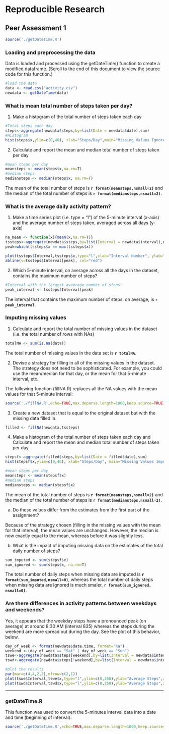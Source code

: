 # Reproducible Research
## Peer Assessment 1


```r
source('./getDateTime.R')
```

### Loading and preprocessing the data

Data is loaded and processed using the getDateTime() function to create a modified dataframe. (Scroll to the end of this document to view the source code for this function.)

```r
#load the data
data <- read.csv("activity.csv")
newdata <- getDateTime(data)
```


### What is mean total number of steps taken per day?

1. Make a histogram of the total number of steps taken each day

```r

#Total steps each day
steps<-aggregate(newdata$steps,by=list(Date = newdata$date),sum)
#Histogram
hist(steps$x,ylim=c(0,40), xlab="Steps/Day",main="Missing Values Ignored")
```


2. Calculate and report the mean and median total number of steps taken
per day


```r
#mean steps per day
meansteps <- mean(steps$x,na.rm=T)
#median steps
mediansteps <- median(steps$x, na.rm=T)
```

The mean of the total number of steps is **`r format(meansteps,nsmall=2)`** and the median of the total number of steps is **`r format(mediansteps,nsmall=2)`**.

### What is the average daily activity pattern?

1. Make a time series plot (i.e. type = "l") of the 5-minute interval (x-axis)
and the average number of steps taken, averaged across all days (y-axis)

```r
na_mean <- function(x){mean(x,na.rm=T)}
tssteps<-aggregate(newdata$steps,by=list(Interval = newdata$interval),na_mean)
peak=which(tssteps$x == max(tssteps$x))

plot(tssteps$Interval,tssteps$x,type="l",xlab="Interval Number", ylab="Average Steps")
abline(v=tssteps$Interval[peak], col="red")

```


2. Which 5-minute interval, on average across all the days in the dataset, contains the maximum number of steps?

```r

#Interval with the largest avaerage number of steps:
peak_interval <- tssteps$Interval[peak]
```
The interval that contains the maximum number of steps, on average, is **`r peak_interval`**.

### Imputing missing values

1. Calculate and report the total number of missing values in the dataset
(i.e. the total number of rows with NAs)
```r
totalNA <- sum(is.na(data))
```

The total number of missing values in the data set is **`r totalNA`**.

2. Devise a strategy for filling in all of the missing values in the dataset. The
strategy does not need to be sophisticated. For example, you could use
the mean/median for that day, or the mean for that 5-minute interval, etc.

The following function (fillNA.R) replaces all the NA values with the mean values for that 5-minute interval:


```r
source('./fillNA.R',echo=TRUE,max.deparse.length=1000,keep.source=TRUE)
```


3. Create a new dataset that is equal to the original dataset but with the
missing data filled in.

```r
filled <- fillNA(newdata,tssteps)
```


4. Make a histogram of the total number of steps taken each day and Calculate
and report the mean and median total number of steps taken per day. 
```r
stepsf<-aggregate(filled$steps,by=list(Date = filled$date),sum)
hist(stepsf$x,ylim=c(0,40), xlab="Steps/Day", main="Missing Values Imputed")

#mean steps per day
meansteps <- mean(stepsf$x)
#median steps
mediansteps <- median(stepsf$x)
```

The mean of the total number of steps is **`r format(meansteps,nsmall=2)`** and the median of the total number of steps is **`r format(mediansteps,nsmall=2)`**.

a. Do these values differ from the estimates from the first part of the assignment?

Because of the strategy chosen (filling in the missing values with the mean for that interval), the mean values are unchanged.  However, the median is now exactly equal to the mean, whereas before it was slightly less.

b. What is the impact of imputing missing data on the estimates of the total
daily number of steps?


```r
sum_imputed <- sum(stepsf$x)
sum_ignored <- sum(steps$x, na.rm=T)
```

The total number of daily steps when missing data are imputed is **`r format(sum_imputed,nsmall=0)`**, whereas the total number of daily steps when missing data are ignored is much smaler, **`r format(sum_ignored, nsmall=0)`**.


### Are there differences in activity patterns between weekdays and weekends?

Yes, it appears that the weekday steps have a pronounced peak (on average) at around 8:30 AM (interval 835) whereas the steps during the weekend are more spread out during the day. See the plot of this behavior, below.

```r
day_of_week <- format(newdata$date.time, format="%a")
weekend <-(day_of_week == "Sat" | day_of_week == "Sun")
tswe<-aggregate(newdata$steps[weekend],by=list(Interval = newdata$interval[weekend]),na_mean)
tswd<-aggregate(newdata$steps[!weekend],by=list(Interval = newdata$interval[!weekend]),na_mean)

#plot the results
par(mar=c(4,4,2,2),mfrow=c(2,1))
plot(tswe$Interval,tswe$x,type="l",ylim=c(0,250),ylab="Average Steps",xlab="", main="Weekend")
plot(tswd$Interval,tswd$x,type="l",ylim=c(0,250),ylab="Average Steps",xlab="Interval",main="Weekday")

```

----
### getDateTime.R

This function was used to convert the 5-minutes interval data into a date and time (beginning of interval):

```r
source('./getDateTime.R',echo=TRUE,max.deparse.length=1000,keep.source=TRUE)
```
